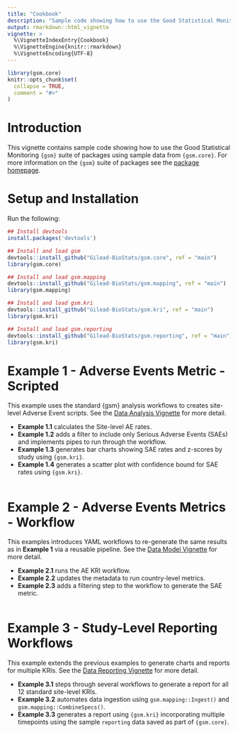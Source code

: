 ```yaml
---
title: "Cookbook"
description: "Sample code showing how to use the Good Statistical Monitoring {gsm} suite of  packages using sample data from {gsm.core}."
output: rmarkdown::html_vignette
vignette: >
  %\VignetteIndexEntry{Cookbook}
  %\VignetteEngine{knitr::rmarkdown}
  %\VignetteEncoding{UTF-8}
---
```


```r
library(gsm.core)
knitr::opts_chunk$set(
  collapse = TRUE,
  comment = "#>"
)
```

# Introduction

This vignette contains sample code showing how to use the Good Statistical Monitoring `{gsm}` suite of  packages using sample data from `{gsm.core}`. For more information on the `{gsm}` suite of packages see the [package homepage](https://gilead-biostats.github.io/gsm.core/).

# Setup and Installation

Run the following:

```r
## Install devtools
install.packages('devtools')

## Install and load gsm
devtools::install_github("Gilead-BioStats/gsm.core", ref = "main")
library(gsm.core)

## Install and load gsm.mapping
devtools::install_github("Gilead-BioStats/gsm.mapping", ref = "main")
library(gsm.mapping)

## Install and load gsm.kri
devtools::install_github("Gilead-BioStats/gsm.kri", ref = "main")
library(gsm.kri)

## Install and load gsm.reporting
devtools::install_github("Gilead-BioStats/gsm.reporting", ref = "main")
library(gsm.kri)
```

# Example 1 - Adverse Events Metric - Scripted

This example uses the standard {gsm} analysis workflows to creates site-level Adverse Event scripts. See the [Data Analysis Vignette](https://gilead-biostats.github.io/gsm.core/articles/DataAnalysis.html) for more detail.

- **Example 1.1** calculates the Site-level AE rates.
- **Example 1.2** adds a filter to include only Serious Adverse Events (SAEs) and implements pipes to run through the workflow.
- **Example 1.3** generates bar charts showing SAE rates and z-scores by study using `{gsm.kri}`.
- **Example 1.4** generates a scatter plot with confidence bound for SAE rates using `{gsm.kri}`.

```r

```

# Example 2 - Adverse Events Metrics - Workflow

This examples introduces YAML workflows to re-generate the same results as in **Example 1** via a reusable pipeline. See the [Data Model Vignette](https://gilead-biostats.github.io/gsm.core/articles/DataModel.html) for more detail.

- **Example 2.1** runs the AE KRI workflow.
- **Example 2.2** updates the metadata to run country-level metrics.
- **Example 2.3** adds a filtering step to the workflow to generate the SAE metric.

```r

```

# Example 3 - Study-Level Reporting Workflows 

This example extends the previous examples to generate charts and reports for multiple KRIs. See the [Data Reporting Vignette](https://gilead-biostats.github.io/gsm.reporting/articles/DataReporting.html) for more detail.

- **Example 3.1** steps through several workflows to generate a report for all 12 standard site-level KRIs.
- **Example 3.2** automates data ingestion using `gsm.mapping::Ingest()` and `gsm.mapping::CombineSpecs()`.
- **Example 3.3** generates a report  using `{gsm.kri}` incorporating multiple timepoints using the sample `reporting` data saved as part of `{gsm.core}`.  

```r

```
